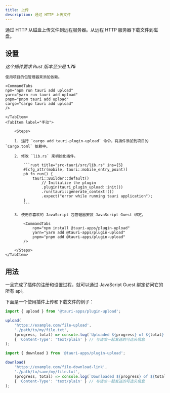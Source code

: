 ```yaml
---
title: 上传
description: 通过 HTTP 上传文件
---
```



<PluginLinks plugin="upload" />

通过 HTTP 从磁盘上传文件到远程服务器。从远程 HTTP 服务器下载文件到磁盘。

## 设置

_这个插件要求 Rust 版本至少是  **1.75**_

<Tabs>
	<TabItem label="自动">

    使用项目的包管理器来添加依赖。

    <CommandTabs
    npm="npm run tauri add upload"
    yarn="yarn run tauri add upload"
    pnpm="pnpm tauri add upload"
    cargo="cargo tauri add upload"
    />

    </TabItem>
    <TabItem label="手动">

    	<Steps>

    	1. 运行 `cargo add tauri-plugin-upload` 命令，将插件添加到项目的 `Cargo.toml` 依赖中。

    	2. 修改 `lib.rs` 来初始化插件。

    		```rust title="src-tauri/src/lib.rs" ins={5}
    		#[cfg_attr(mobile, tauri::mobile_entry_point)]
    		pb fn run() {
    			tauri::Builder::default()
    				// Initialize the plugin
    				.plugin(tauri_plugin_upload::init())
        			.run(tauri::generate_context!())
        			.expect("error while running tauri application");
    		}
    		```

    	3. 使用你喜欢的 JavaScript 包管理器安装 JavaScript Guest 绑定。

    		<CommandTabs
    			npm="npm install @tauri-apps/plugin-upload"
    			yarn="yarn add @tauri-apps/plugin-upload"
    			pnpm="pnpm add @tauri-apps/plugin-upload"
    		/>

    	</Steps>
    </TabItem>

</Tabs>

## 用法

一旦完成了插件的注册和设置过程，就可以通过 JavaScript Guest 绑定访问它的所有 api。

下面是一个使用插件上传和下载文件的例子：

```js
import { upload } from '@tauri-apps/plugin-upload';

upload(
	'https://example.com/file-upload',
	'./path/to/my/file.txt',
	(progress, total) => console.log(`Uploaded ${progress} of ${total} bytes`), // 上传进度时调用的回调函数
	{ 'Content-Type': 'text/plain' } // 与请求一起发送的可选头信息
);
```

```js
import { download } from '@tauri-apps/plugin-upload';

download(
	'https://example.com/file-download-link',
	'./path/to/save/my/file.txt',
	(progress, total) => console.log(`Downloaded ${progress} of ${total} bytes`), // 下载进度时调用的回调函数
	{ 'Content-Type': 'text/plain' } // 与请求一起发送的可选头信息
);
```
